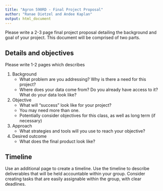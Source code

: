 ```yaml
---
title: "Agron 590RD - Final Project Proposal"
author: "Ranae Dietzel and Andee Kaplan"
output: html_document
---
```


Please write a 2-3 page final project proposal detailing the background and goal of your project. This document will be comprised of two parts.

## Details and objectives

Please write 1-2 pages which describes

1) Background  
    - What problem are you addressing? Why is there a need for this project?  
    - Where does your data come from? Do you already have access to it? What do your data look like?  
2) Objective  
    - What will "success" look like for your project?
    - You may need more than one.
    - Potentially consider objectives for this class, as well as long term (if necessary)
3) Approach  
    - What strategies and tools will you use to reach your objective?  
4) Desired outcome  
    - What does the final product look like?

## Timeline

Use an additional page to create a timeline. Use the timeline to describe deliverables that will be held accountable within your group. Consider creating tasks that are easily assignable within the group, with clear deadlines.  


